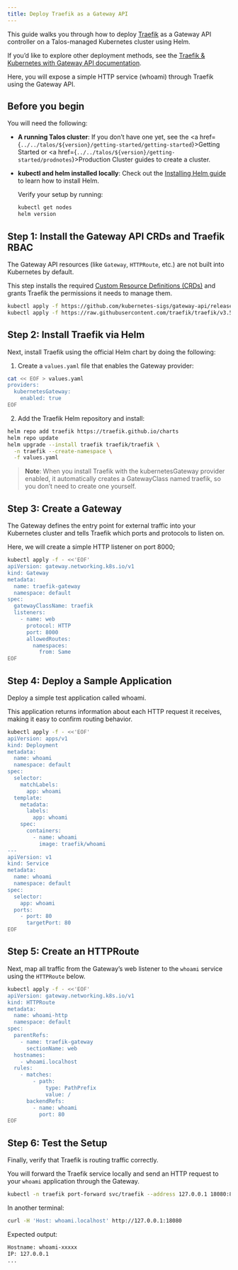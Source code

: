 ```yaml
---
title: Deploy Traefik as a Gateway API
---
```



This guide walks you through how to deploy [Traefik](https://traefik.io/traefik) as a Gateway API controller on a Talos-managed Kubernetes cluster using Helm.

If you’d like to explore other deployment methods, see the [Traefik & Kubernetes with Gateway API documentation](https://doc.traefik.io/traefik/reference/install-configuration/providers/kubernetes/kubernetes-gateway/).

Here, you will expose a simple HTTP service (whoami) through Traefik using the Gateway API.

## Before you begin

You will need the following:

* **A running Talos cluster**: If you don’t have one yet, see the <a href={`../../talos/${version}/getting-started/getting-started`}>Getting Started</a> or <a href={`../../talos/${version}/getting-started/prodnotes`}>Production Cluster</a> guides to create a cluster.

* **kubectl and helm installed locally**: Check out the [Installing Helm guide](https://helm.sh/docs/intro/install/) to learn how to install Helm.
    
    Verify your setup by running:
	
    ```bash
	kubectl get nodes
	helm version
	```

## Step 1: Install the Gateway API CRDs and Traefik RBAC 

The Gateway API resources (like `Gateway`, `HTTPRoute`, etc.) are not built into Kubernetes by default.

This step installs the required [Custom Resource Definitions (CRDs)](https://kubernetes.io/docs/concepts/extend-kubernetes/api-extension/custom-resources/) and grants Traefik the permissions it needs to manage them.

```bash
kubectl apply -f https://github.com/kubernetes-sigs/gateway-api/releases/download/v1.3.0/standard-install.yaml
kubectl apply -f https://raw.githubusercontent.com/traefik/traefik/v3.5/docs/content/reference/dynamic-configuration/kubernetes-gateway-rbac.yml
```

## Step 2: Install Traefik via Helm

Next, install Traefik using the official Helm chart by doing the following:

1. Create a `values.yaml` file that enables the Gateway provider:

```bash
cat << EOF > values.yaml
providers:
  kubernetesGateway:
    enabled: true
EOF
```

2. Add the Traefik Helm repository and install:

```bash
helm repo add traefik https://traefik.github.io/charts
helm repo update
helm upgrade --install traefik traefik/traefik \
  -n traefik --create-namespace \
  -f values.yaml
```

> **Note**: When you install Traefik with the kubernetesGateway provider enabled, it automatically creates a GatewayClass named traefik, so you don’t need to create one yourself.

## Step 3: Create a Gateway

The Gateway defines the entry point for external traffic into your Kubernetes cluster and tells Traefik which ports and protocols to listen on.

Here, we will create a simple HTTP listener on port 8000;

```bash
kubectl apply -f - <<'EOF'
apiVersion: gateway.networking.k8s.io/v1
kind: Gateway
metadata:
  name: traefik-gateway
  namespace: default
spec:
  gatewayClassName: traefik
  listeners:
    - name: web
      protocol: HTTP
      port: 8000
      allowedRoutes:
        namespaces:
          from: Same
EOF

```

## Step 4: Deploy a Sample Application

Deploy a simple test application called whoami.

This application returns information about each HTTP request it receives, making it easy to confirm routing behavior.

```bash
kubectl apply -f - <<'EOF'
apiVersion: apps/v1
kind: Deployment
metadata:
  name: whoami
  namespace: default
spec:
  selector:
    matchLabels:
      app: whoami
  template:
    metadata:
      labels:
        app: whoami
    spec:
      containers:
        - name: whoami
          image: traefik/whoami
---
apiVersion: v1
kind: Service
metadata:
  name: whoami
  namespace: default
spec:
  selector:
    app: whoami
  ports:
    - port: 80
      targetPort: 80
EOF

```

## Step 5: Create an HTTPRoute

Next, map all traffic from the Gateway’s web listener to the `whoami` service using the `HTTPRoute` below.

```bash
kubectl apply -f - <<'EOF'
apiVersion: gateway.networking.k8s.io/v1
kind: HTTPRoute
metadata:
  name: whoami-http
  namespace: default
spec:
  parentRefs:
    - name: traefik-gateway
      sectionName: web
  hostnames:
    - whoami.localhost
  rules:
    - matches:
        - path:
            type: PathPrefix
            value: /
      backendRefs:
        - name: whoami
          port: 80
EOF

```

## Step 6: Test the Setup

Finally, verify that Traefik is routing traffic correctly.

You will forward the Traefik service locally and send an HTTP request to your `whoami` application through the Gateway.

```bash
kubectl -n traefik port-forward svc/traefik --address 127.0.0.1 18080:80
```

In another terminal:

```bash
curl -H 'Host: whoami.localhost' http://127.0.0.1:18080
```

Expected output:

```bash
Hostname: whoami-xxxxx
IP: 127.0.0.1
...
```
